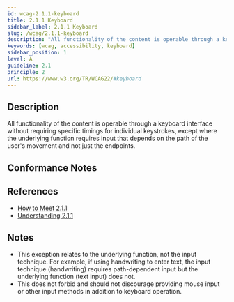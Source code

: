 ```yaml
---
id: wcag-2.1.1-keyboard
title: 2.1.1 Keyboard
sidebar_label: 2.1.1 Keyboard
slug: /wcag/2.1.1-keyboard
description: "All functionality of the content is operable through a keyboard interface without requiring specific timings for individual keystrokes, except where the underlying function requires input that depends on the path of the user's movement and not just the endpoints."
keywords: [wcag, accessibility, keyboard]
sidebar_position: 1
level: A
guideline: 2.1
principle: 2
url: https://www.w3.org/TR/WCAG22/#keyboard
---
```


## Description

All functionality of the content is operable through a keyboard interface without requiring specific timings for individual keystrokes, except where the underlying function requires input that depends on the path of the user's movement and not just the endpoints.

## Conformance Notes

<Project name="ads">
  <Support></Support>
</Project>

<Project name="scix">
  <Support></Support>
</Project>

## References

- [How to Meet 2.1.1](https://www.w3.org/WAI/WCAG22/quickref/#keyboard)
- [Understanding 2.1.1](https://www.w3.org/WAI/WCAG22/Understanding/keyboard.html)

## Notes

- This exception relates to the underlying function, not the input technique. For example, if using handwriting to enter text, the input technique (handwriting) requires path-dependent input but the underlying function (text input) does not.
- This does not forbid and should not discourage providing mouse input or other input methods in addition to keyboard operation.
